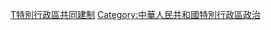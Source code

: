 {{DEFAULTSORT:Z中華人民共和國特別行政區共同建制}}

[[Category:一國兩制|T特別行政區共同建制]]
[[Category:中華人民共和國特別行政區政治|Category:中華人民共和國特別行政區政治]]